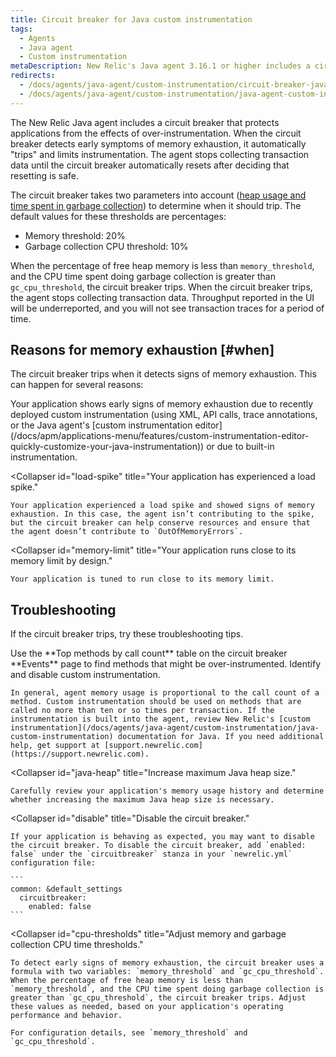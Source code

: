 ```yaml
---
title: Circuit breaker for Java custom instrumentation
tags:
  - Agents
  - Java agent
  - Custom instrumentation
metaDescription: New Relic's Java agent 3.16.1 or higher includes a circuit breaker that "trips" to protect apps from the effects of over-instrumentation.
redirects:
  - /docs/agents/java-agent/custom-instrumentation/circuit-breaker-java-custom-instrumentation
  - /docs/agents/java-agent/custom-instrumentation/java-agent-custom-instrumentation-circuit-breaker
---
```


The New Relic Java agent includes a circuit breaker that protects applications from the effects of over-instrumentation. When the circuit breaker detects early symptoms of memory exhaustion, it automatically "trips" and limits instrumentation. The agent stops collecting transaction data until the circuit breaker automatically resets after deciding that resetting is safe.

The circuit breaker takes two parameters into account ([heap usage and time spent in garbage collection](#cpu-thresholds)) to determine when it should trip. The default values for these thresholds are percentages:

* Memory threshold: 20%
* Garbage collection CPU threshold: 10%

When the percentage of free heap memory is less than `memory_threshold`, and the CPU time spent doing garbage collection is greater than `gc_cpu_threshold`, the circuit breaker trips. When the circuit breaker trips, the agent stops collecting transaction data. Throughput reported in the <InlinePopover type="apm" /> UI will be underreported, and you will not see transaction traces for a period of time.

## Reasons for memory exhaustion [#when]

The circuit breaker trips when it detects signs of memory exhaustion. This can happen for several reasons:

<CollapserGroup>
  <Collapser
    id="over-instrumented"
    title="Your application is over-instrumented."
  >
    Your application shows early signs of memory exhaustion due to recently deployed custom instrumentation (using XML, API calls, trace annotations, or the Java agent's [custom instrumentation editor](/docs/apm/applications-menu/features/custom-instrumentation-editor-quickly-customize-your-java-instrumentation)) or due to built-in instrumentation.
  </Collapser>

  <Collapser
    id="load-spike"
    title="Your application has experienced a load spike."
  >
    Your application experienced a load spike and showed signs of memory exhaustion. In this case, the agent isn’t contributing to the spike, but the circuit breaker can help conserve resources and ensure that the agent doesn’t contribute to `OutOfMemoryErrors`.
  </Collapser>

  <Collapser
    id="memory-limit"
    title="Your application runs close to its memory limit by design."
  >
    Your application is tuned to run close to its memory limit.
  </Collapser>
</CollapserGroup>

## Troubleshooting

If the circuit breaker trips, try these troubleshooting tips.

<CollapserGroup>
  <Collapser
    id="disable"
    title="Identify and disable instrumentation."
  >
    Use the **Top methods by call count** table on the circuit breaker **Events** page to find methods that might be over-instrumented. Identify and disable custom instrumentation.

    In general, agent memory usage is proportional to the call count of a method. Custom instrumentation should be used on methods that are called no more than ten or so times per transaction. If the instrumentation is built into the agent, review New Relic's [custom instrumentation](/docs/agents/java-agent/custom-instrumentation/java-custom-instrumentation) documentation for Java. If you need additional help, get support at [support.newrelic.com](https://support.newrelic.com).
  </Collapser>

  <Collapser
    id="java-heap"
    title="Increase maximum Java heap size."
  >
    Carefully review your application's memory usage history and determine whether increasing the maximum Java heap size is necessary.
  </Collapser>

  <Collapser
    id="disable"
    title="Disable the circuit breaker."
  >
    If your application is behaving as expected, you may want to disable the circuit breaker. To disable the circuit breaker, add `enabled: false` under the `circuitbreaker` stanza in your `newrelic.yml` configuration file:

    ```
    common: &default_settings​
      circuitbreaker:
        enabled: false
    ```
  </Collapser>

  <Collapser
    id="cpu-thresholds"
    title="Adjust memory and garbage collection CPU time thresholds."
  >
    To detect early signs of memory exhaustion, the circuit breaker uses a formula with two variables: `memory_threshold` and `gc_cpu_threshold`. When the percentage of free heap memory is less than `memory_threshold`, and the CPU time spent doing garbage collection is greater than `gc_cpu_threshold`, the circuit breaker trips. Adjust these values as needed, based on your application's operating performance and behavior.

    For configuration details, see `memory_threshold` and `gc_cpu_threshold`.
  </Collapser>
</CollapserGroup>
